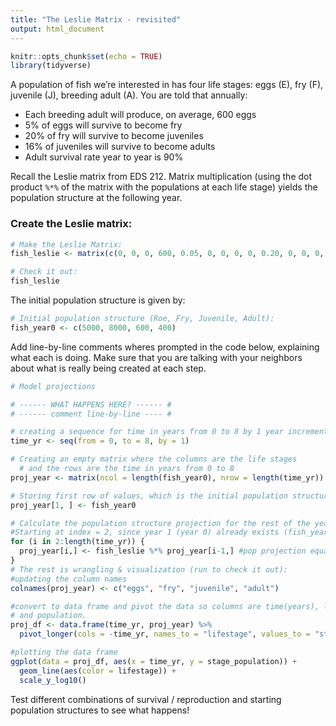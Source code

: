 ```yaml
---
title: "The Leslie Matrix - revisited"
output: html_document
---
```


```r
knitr::opts_chunk$set(echo = TRUE)
library(tidyverse)
```

A population of fish we're interested in has four life stages: eggs (E), fry (F), juvenile (J), breeding adult (A). You are told that annually:

- Each breeding adult will produce, on average, 600 eggs
- 5% of eggs will survive to become fry
- 20% of fry will survive to become juveniles
- 16% of juveniles will survive to become adults
- Adult survival rate year to year is 90%

Recall the Leslie matrix from EDS 212. Matrix multiplication (using the dot product `%*%` of the matrix with the populations at each life stage) yields the population structure at the following year. 

### Create the Leslie matrix:

```r
# Make the Leslie Matrix:
fish_leslie <- matrix(c(0, 0, 0, 600, 0.05, 0, 0, 0, 0, 0.20, 0, 0, 0, 0, 0.16, 0.9), nrow = 4, ncol = 4, byrow = TRUE)

# Check it out: 
fish_leslie
```

The initial population structure is given by: 
```r
# Initial population structure (Roe, Fry, Juvenile, Adult): 
fish_year0 <- c(5000, 8000, 600, 400)
```


Add line-by-line comments wheres prompted in the code below, explaining what each is doing. Make sure that you are talking with your neighbors about what is really being created at each step. 

```r
# Model projections

# ------ WHAT HAPPENS HERE? ------ #
# ------ comment line-by-line ---- #

# creating a sequence for time in years from 0 to 8 by 1 year increments
time_yr <- seq(from = 0, to = 8, by = 1)

# Creating an empty matrix where the columns are the life stages
  # and the rows are the time in years from 0 to 8
proj_year <- matrix(ncol = length(fish_year0), nrow = length(time_yr))

# Storing first row of values, which is the initial population structure
proj_year[1, ] <- fish_year0

# Calculate the population structure projection for the rest of the years
#Starting at index = 2, since year 1 (year 0) already exists (fish_year0)
for (i in 2:length(time_yr)) { 
  proj_year[i,] <- fish_leslie %*% proj_year[i-1,] #pop projection equation
}
# The rest is wrangling & visualization (run to check it out):
#updating the column names
colnames(proj_year) <- c("eggs", "fry", "juvenile", "adult")

#convert to data frame and pivot the data so columns are time(years), life stage,
# and population.
proj_df <- data.frame(time_yr, proj_year) %>% 
  pivot_longer(cols = -time_yr, names_to = "lifestage", values_to = "stage_population")

#plotting the data frame
ggplot(data = proj_df, aes(x = time_yr, y = stage_population)) +
  geom_line(aes(color = lifestage)) +
  scale_y_log10()

```

Test different combinations of survival / reproduction and starting population structures to see what happens! 
